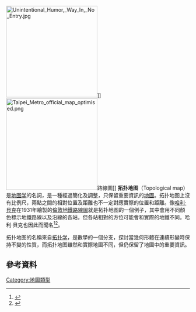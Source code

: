 [[File:Unintentional_Humor,_Way_In,_No_Entry.jpg|250px]]]]
[[File:Taipei_Metro_official_map_optimised.png|250px]]路線圖]]
'''拓扑地图'''（Topological map）是[[地图学|地图学]]的名詞，是一種經過簡化及調整，只保留重要資訊的[[地圖|地圖]]。拓扑地图上沒有比例尺，兩點之間的相對位置及距離也不一定對應實際的位置和距離。像[[哈利·貝克|哈利·貝克]]在1931年繪製的[[倫敦地鐵路線圖|倫敦地鐵路線圖]]就是拓扑地图的一個例子，其中會用不同顏色標示地鐵路線以及沿線的各站，但各站相對的方位可能會和實際的地鐵不同。哈利·貝克也因此而聞名<ref>{{cite web |url=http://www.bbc.co.uk/programmes/b0074tkm |title=Design Classics-The London Underground Map |publisher=[[BBC_Four|BBC Four]] |accessdate= |archive-date=2019-07-05 |archive-url=https://web.archive.org/web/20190705014855/https://www.bbc.co.uk/programmes/b0074tkm |dead-url=no }}</ref><ref name="地圖的歷史">{{Cite book |title=地圖的歷史：從石刻地圖到Google Maps，重新看待世界的方式 |author={{Link-en|賽門·加菲爾|Simon Garfield}} |others=鄭郁欣譯 |publisher=馬可孛羅文化 |year=2014 |isbn=978-986-6319-96-9 }}</ref>{{rp|p293}}。

拓扑地图的名稱來自[[拓扑学|拓扑学]]，是數學的一個分支，探討當幾何形體在連續形變時保持不變的性質，而拓扑地图雖然和實際地圖不同，但仍保留了地圖中的重要資訊。

==參考資料==
{{reflist}}

{{地理小作品}}

[[Category:地圖類型|Category:地圖類型]]